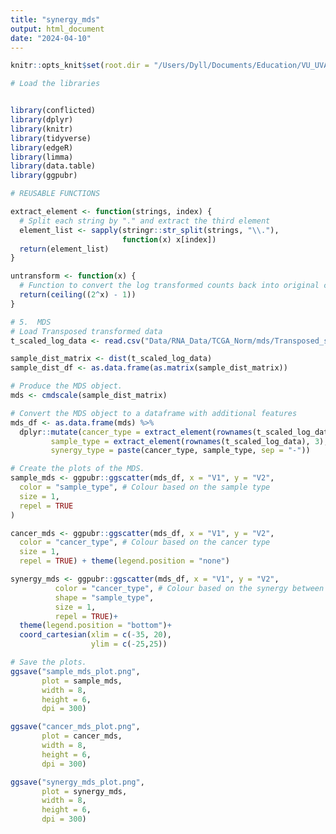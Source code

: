 ```yaml
---
title: "synergy_mds"
output: html_document
date: "2024-04-10"
---
```


```r
knitr::opts_knit$set(root.dir = "/Users/Dyll/Documents/Education/VU_UVA/Internship/Epigenetics/Janssen_Group-UMCUtrecht/Main_Project")
```

```r
# Load the libraries


library(conflicted)
library(dplyr)
library(knitr)
library(tidyverse)
library(edgeR)
library(limma)
library(data.table)
library(ggpubr)
```


```r
# REUSABLE FUNCTIONS

extract_element <- function(strings, index) {
  # Split each string by "." and extract the third element
  element_list <- sapply(stringr::str_split(strings, "\\."),
                         function(x) x[index])
  return(element_list)
}

untransform <- function(x) {
  # Function to convert the log transformed counts back into original counts
  return(ceiling((2^x) - 1))
}
```


```r
# 5.  MDS
# Load Transposed transformed data 
t_scaled_log_data <- read.csv("Data/RNA_Data/TCGA_Norm/mds/Transposed_scaled_&_reduced_df.csv", row.names = 1)

sample_dist_matrix <- dist(t_scaled_log_data)
sample_dist_df <- as.data.frame(as.matrix(sample_dist_matrix))
```


```r
# Produce the MDS object.
mds <- cmdscale(sample_dist_matrix)
```


```r
# Convert the MDS object to a dataframe with additional features
mds_df <- as.data.frame(mds) %>% 
  dplyr::mutate(cancer_type = extract_element(rownames(t_scaled_log_data), 1),
         sample_type = extract_element(rownames(t_scaled_log_data), 3),
         synergy_type = paste(cancer_type, sample_type, sep = "-"))
```


```r
# Create the plots of the MDS.
sample_mds <- ggpubr::ggscatter(mds_df, x = "V1", y = "V2",
  color = "sample_type", # Colour based on the sample type
  size = 1,
  repel = TRUE
)

cancer_mds <- ggpubr::ggscatter(mds_df, x = "V1", y = "V2", 
  color = "cancer_type", # Colour based on the cancer type
  size = 1,
  repel = TRUE) + theme(legend.position = "none")

synergy_mds <- ggpubr::ggscatter(mds_df, x = "V1", y = "V2", 
          color = "cancer_type", # Colour based on the synergy between the cancer and sample type
          shape = "sample_type",
          size = 1,
          repel = TRUE)+
  theme(legend.position = "bottom")+
  coord_cartesian(xlim = c(-35, 20),
                  ylim = c(-25,25))
```


```r
# Save the plots.
ggsave("sample_mds_plot.png",   
       plot = sample_mds,       
       width = 8,              
       height = 6,             
       dpi = 300) 

ggsave("cancer_mds_plot.png",   
       plot = cancer_mds,       
       width = 8,              
       height = 6,             
       dpi = 300) 

ggsave("synergy_mds_plot.png",   
       plot = synergy_mds,       
       width = 8,              
       height = 6,             
       dpi = 300) 
```

